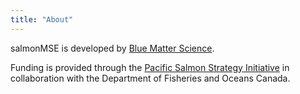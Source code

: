 ```yaml
---
title: "About"
---
```


salmonMSE is developed by [Blue Matter Science](https://www.bluematterscience.com/). 

Funding is
provided through the [Pacific Salmon Strategy Initiative](https://www.dfo-mpo.gc.ca/campaign-campagne/pss-ssp/index-eng.html) in collaboration with the Department of Fisheries and Oceans Canada.

